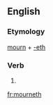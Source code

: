 ==English==

===Etymology===
[[mourn]] + [[-eth]]

===Verb===
{{en-verb form}}

# {{en-archaic third-person singular of|mourn}}

[[fr:mourneth]]